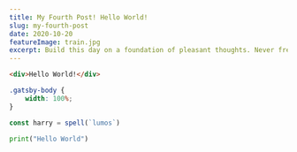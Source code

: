 ```yaml
---
title: My Fourth Post! Hello World!
slug: my-fourth-post
date: 2020-10-20
featureImage: train.jpg
excerpt: Build this day on a foundation of pleasant thoughts. Never fret at any imperfections that you fear may impede your progress. Remind yourself, as often as necessary, that you are a creature of God and have the power to achieve any dream by lifting up your thoughts. You can fly when you decide that you can. Never consider yourself defeated again. Let the vision in your heart be in your life's blueprint. Smile!
---
```


```html
<div>Hello World!</div>
```
```css
.gatsby-body {
    width: 100%;
}
```
```js
const harry = spell(`lumos`)
```
```python
print("Hello World")
```